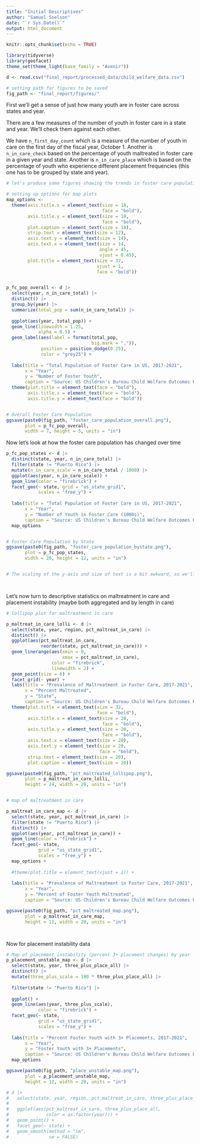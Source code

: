 ```yaml
---
title: "Initial Descriptives"
author: "Samuel Snelson"
date: "`r Sys.Date()`"
output: html_document
---
```


```r
knitr::opts_chunk$set(echo = TRUE)

library(tidyverse)
library(geofacet)
theme_set(theme_light(base_family = "Avenir"))
```




```r

d <- read.csv("final_report/processed_data/child_welfare_data.csv")

# setting path for figures to be saved
fig_path <- "final_report/figures/"

```


First we'll get a sense of just how many youth are in foster care across states and year. 

There are a few measures of the number of youth in foster care in a state and year. We'll check them against each other. 

We have `n_first_day_count` which is a measure of the number of youth in care on the first day of the fiscal year, October 1. Another is `n_in_care_check` based on the percentage of youth maltreated in foster care in a given year and state. Another is `n_in_care_place` which is based on the percentage of youth who experience different placement frequencies (this one has to be grouped by state and year). 

```r

# let's produce some figures showing the trends in foster care populations across these states

# setting up options for map plots
map_options <-  
  theme(axis.title.x = element_text(size = 18, 
                                    face = "bold"), 
        axis.title.y = element_text(size = 18, 
                                    face = "bold"), 
        plot.caption = element_text(size = 18),
        strip.text = element_text(size = 12),
        axis.text.y = element_text(size = 14), 
        axis.text.x = element_text(size = 14, 
                                   angle = 45, 
                                   vjust = 0.45), 
        plot.title = element_text(size = 32, 
                                  vjust = 1, 
                                  face = "bold"))


p_fc_pop_overall <- d |>
  select(year, n_in_care_total) |> 
  distinct() |> 
  group_by(year) |> 
  summarize(total_pop = sum(n_in_care_total)) |> 
   
  ggplot(aes(year, total_pop)) +
  geom_line(linewidth = 1.25, 
            alpha = 0.5) + 
  geom_label(aes(label = format(total_pop, 
                                big.mark = ",")), 
             position = position_dodge(0.25), 
             color = "grey25") +
  
  labs(title = "Total Population of Foster Care in US, 2017-2021", 
       x = "Year", 
       y = "Number of Foster Youth", 
       caption = "Source: US Children's Bureau Child Welfare Outcomes Report Data") + 
  theme(plot.title = element_text(face = "bold"), 
        axis.title.x = element_text(face = "bold"), 
        axis.title.y = element_text(face = "bold"))


# Overall Foster Care Population 
ggsave(paste0(fig_path, "foster_care_population_overall.png"),
       plot = p_fc_pop_overall, 
       width = 7, height = 5, units = "in")

```

Now let's look at how the foster care population has changed over time


```r

p_fc_pop_states <- d |> 
  distinct(state, year, n_in_care_total) |> 
  filter(state != "Puerto Rico") |>
  mutate(n_in_care_scale = n_in_care_total / 1000) |> 
  ggplot(aes(year, n_in_care_scale)) + 
  geom_line(color = "firebrick") + 
  facet_geo(~ state, grid = "us_state_grid1", 
            scales = "free_y") + 
  
  labs(title = "Total Population of Foster Care in US, 2017-2021", 
       x = "Year", 
       y = "Number of Youth in Foster Care (1000s)", 
       caption = "Source: US Children's Bureau Child Welfare Outcomes Report Data") + 
  map_options


# Foster Care Population by State
ggsave(paste0(fig_path, "foster_care_population_bystate.png"), 
       plot = p_fc_pop_states, 
       width = 20, height = 12, units = "in")


# The scaling of the y-axis and size of text is a bit awkward, so we'll return to this bit this is the bulk of the plot we're interested in




```


Let's now turn to descriptive statistics on maltreatment in care and placement instability (maybe both aggregated and by length in care)


```r

# lollipop plot for maltreatment in care 

p_maltreat_in_care_lolli <- d |> 
  select(state, year, region, pct_maltreat_in_care) |> 
  distinct() |> 
  ggplot(aes(pct_maltreat_in_care, 
             reorder(state, pct_maltreat_in_care))) + 
  geom_linerange(aes(xmin = 0, 
                     xmax = pct_maltreat_in_care), 
                 color = "firebrick", 
                 linewidth = 2) +
  geom_point(size = 6) + 
  facet_grid(~ year) + 
  labs(title = "Prevalence of Maltreatment in Foster Care, 2017-2021", 
       x = "Percent Maltreated",
       y = "State", 
       caption = "Source: US Children's Bureau Child Welfare Outcomes Report Data") + 
  theme(plot.title = element_text(size = 32, 
                                  face = "bold"), 
        axis.title.x = element_text(size = 20, 
                                    face = "bold"), 
        axis.title.y = element_text(size = 20, 
                                    face = "bold"), 
        axis.text.x = element_text(size = 20), 
        axis.text.y = element_text(size = 20, 
                                   face = "bold"), 
        strip.text = element_text(size = 20), 
        plot.caption = element_text(size = 20))

ggsave(paste0(fig_path, "pct_maltreated_lollipop.png"), 
       plot = p_maltreat_in_care_lolli,
       height = 24, width = 20, units = "in")


# map of maltreatment in care

p_maltreat_in_care_map <- d |> 
  select(state, year, pct_maltreat_in_care) |>
  filter(state != "Puerto Rico") |> 
  distinct() |>
  ggplot(aes(year, pct_maltreat_in_care)) + 
  geom_line(color = "firebrick") + 
  facet_geo(~ state, 
            grid = "us_state_grid1", 
            scales = "free_y") + 
  map_options + 
  
  #theme(plot.title = element_text(vjust = 1)) +
    
  labs(title = "Prevalence of Maltreatment in Foster Care, 2017-2021", 
       x = "Year",
       y = "Percent of Foster Youth Maltreated", 
       caption = "Source: US Children's Bureau Child Welfare Outcomes Report Data")

ggsave(paste0(fig_path, "pct_maltreated_map.png"), 
       plot = p_maltreat_in_care_map,
       height = 12, width = 20, units = "in")




```



Now for placement instability data

```r
# Map of placement instability (percent 3+ placement changes) by year
p_placement_unstable_map <- d |> 
  select(state, year, three_plus_place_all) |> 
  distinct() |> 
  mutate(three_plus_scale = 100 * three_plus_place_all) |> 
  
  filter(state != "Puerto Rico") |> 
  
  ggplot() + 
  geom_line(aes(year, three_plus_scale), 
            color = "firebrick") + 
  facet_geo(~ state, 
            grid = "us_state_grid1", 
            scales = "free_y") + 
  
  labs(title = "Percent Foster Youth with 3+ Placements, 2017-2021", 
       x = "Year", 
       y = "Foster Youth with 3+ Placements", 
       caption = "Source: US Children's Bureau Child Welfare Outcomes Report Data") +
  map_options

ggsave(paste0(fig_path, "place_unstable_map.png"), 
       plot = p_placement_unstable_map, 
       height = 12, width = 20, units = "in")


```


```r
# d |> 
#   select(state, year, region, pct_maltreat_in_care, three_plus_place_all) |> 
#   
#   ggplot(aes(pct_maltreat_in_care, three_plus_place_all, 
#              color = as.factor(year))) + 
#   geom_point() + 
#   facet_geo(~ state) +
#   geom_smooth(method = "lm", 
#               se = FALSE)

```


